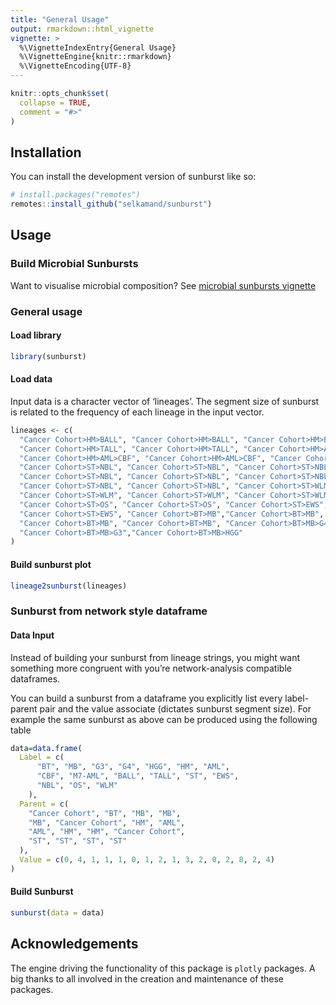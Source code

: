 ```yaml
---
title: "General Usage"
output: rmarkdown::html_vignette
vignette: >
  %\VignetteIndexEntry{General Usage}
  %\VignetteEngine{knitr::rmarkdown}
  %\VignetteEncoding{UTF-8}
---
```


```r
knitr::opts_chunk$set(
  collapse = TRUE,
  comment = "#>"
)
```


## Installation

You can install the development version of sunburst like so:

``` r
# install.packages("remotes")
remotes::install_github("selkamand/sunburst")
```

## Usage

### Build Microbial Sunbursts

Want to visualise microbial composition? See [microbial sunbursts vignette](https://selkamand.github.io/sunburst/articles/microbial_sunbursts.html)

### General usage

#### Load library

```r
library(sunburst)
```

#### Load data

Input data is a character vector of 'lineages'. The segment size of sunburst is related to the frequency of each lineage in the input vector.

```r

lineages <- c(
  "Cancer Cohort>HM>BALL", "Cancer Cohort>HM>BALL", "Cancer Cohort>HM>BALL",
  "Cancer Cohort>HM>TALL", "Cancer Cohort>HM>TALL", "Cancer Cohort>HM>AML",
  "Cancer Cohort>HM>AML>CBF", "Cancer Cohort>HM>AML>CBF", "Cancer Cohort>HM>AML>M7-AML",
  "Cancer Cohort>ST>NBL", "Cancer Cohort>ST>NBL", "Cancer Cohort>ST>NBL",
  "Cancer Cohort>ST>NBL", "Cancer Cohort>ST>NBL", "Cancer Cohort>ST>NBL",
  "Cancer Cohort>ST>NBL", "Cancer Cohort>ST>NBL", "Cancer Cohort>ST>WLM", 
  "Cancer Cohort>ST>WLM", "Cancer Cohort>ST>WLM", "Cancer Cohort>ST>WLM",
  "Cancer Cohort>ST>OS", "Cancer Cohort>ST>OS", "Cancer Cohort>ST>EWS",
  "Cancer Cohort>ST>EWS", "Cancer Cohort>BT>MB","Cancer Cohort>BT>MB",
  "Cancer Cohort>BT>MB", "Cancer Cohort>BT>MB", "Cancer Cohort>BT>MB>G4",
  "Cancer Cohort>BT>MB>G3","Cancer Cohort>BT>MB>HGG"
)
```

#### Build sunburst plot

```r
lineage2sunburst(lineages)
```

### Sunburst from network style dataframe

#### Data Input

Instead of building your sunburst from lineage strings, you might want something more congruent with you're network-analysis compatible dataframes.

You can build a sunburst from a dataframe you explicitly list every label-parent pair and the value associate (dictates sunburst segment size). For example the same sunburst as above can be produced using the following table

```r
data=data.frame(
  Label = c(
      "BT", "MB", "G3", "G4", "HGG", "HM", "AML",
      "CBF", "M7-AML", "BALL", "TALL", "ST", "EWS", 
      "NBL", "OS", "WLM"
    ),
  Parent = c(
    "Cancer Cohort", "BT", "MB", "MB", 
    "MB", "Cancer Cohort", "HM", "AML", 
    "AML", "HM", "HM", "Cancer Cohort", 
    "ST", "ST", "ST", "ST"
  ),
  Value = c(0, 4, 1, 1, 1, 0, 1, 2, 1, 3, 2, 0, 2, 8, 2, 4)
)

```

#### Build Sunburst

```r
sunburst(data = data)
```

## Acknowledgements

The engine driving the functionality of this package is `plotly` packages. A big thanks to all involved in the creation and maintenance of these packages.
